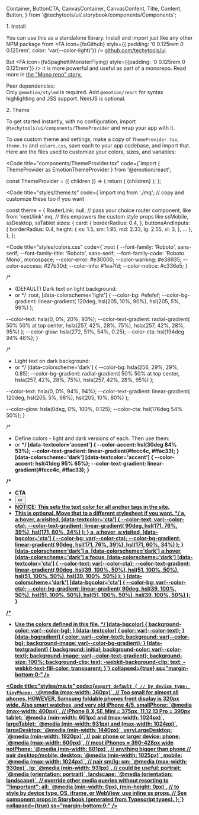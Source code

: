   Container,
  ButtonCTA,
  CanvasContainer,
  CanvasContent,
  Title,
  Content,
  Button,
} from '@techytools/ui/.storybook/components/Components';

<Meta title="Get started/Setup/Theme Provider" />

<ThemeProvider>
<Wrapper>

<Block as="h2" textgradient="accent">1. Install</Block>

You can use this as a standalone library. Install and import just like any other NPM package from <FA icon={faGithub} style={{ padding: '0 0.125rem 0 0.125rem', color: 'var(--color-light)'}} /> <a href="https://github.com/techytools/ui" target="_blank">github.com/techytools/ui</a>

But <FA icon={faSpaghettiMonsterFlying} style={{padding: '0 0.125rem 0 0.125rem'}} /> it is more powerful and useful as part of a monorepo. Read more in [the "Mono repo" story.](/docs/get-started-mono-repo--page)   

Peer dependencies: <br />Only `@emotion/styled` is required. Add `@emotion/react` for syntax highlighting and JSS support. NextJS is optional.


<Block as="h2" textgradient="accent" ss="margin-top:3rem;">2. Theme</Block>

To get started instantly, with no configuration, import `@techytools/ui/components/ThemeProvider` and wrap your app with it.

To use custom theme and settings, make a copy of `ThemeProvider.tsx`, `theme.ts` and `colors.css`, save each to your app codebase, and import that. Here are the files used to customize your colors, sizes, and variables:  

<Code title="components/ThemeProvider.tsx" code={`import { ThemeProvider as EmotionThemeProvider } from '@emotion/react';
  
  
  
const ThemeProvider = ({ children }) => {
  return (
    <EmotionThemeProvider theme={theme}>
      {children}
    </EmotionThemeProvider>
  );
};
  

<Code title="styles/theme.ts" code={`import mq from './mq';  // copy and customize these too if you want
  
const theme = {
  RouterLink: null, // pass your choice router component, like from 'next/link'
  mq, // this empowers the custom style props like ssMobile, ssDesktop, ssTablet
  sizes: {
    card: {
      borderRadius: 0.4,
    },
    buttonsAndInputs: {
      borderRadius: 0.4,
      height: {
        xs: 1.5,
        sm: 1.95,
        md: 2.33,
        lg: 2.55,
        xl: 3,
      },
      ...
    },
  },
};
  

<Code title="styles/colors.css" code={`:root {
  --font-family: 'Roboto', sans-serif;
  --font-family-title: 'Roboto', sans-serif;
  --font-family-code: 'Roboto Mono', monospace;
  --color-error: #e30000;
  --color-warning: #e38935;
  --color-success: #27b30d;
  --color-info: #1ea7fd;
  --color-notice: #c336e5;
}
  
/*
 * (DEFAULT) Dark text on light background:
 * <Block textcolor="dark"> or <Block bgcolor="light">
 */
:root,
[data-colorscheme='light'] {
  --color-bg: #efefef;
  --color-bg-gradient: linear-gradient(
    120deg,
    hsl(205, 10%, 90%),
    hsl(205, 5%, 99%)
  );
  
  --color-text: hsla(0, 0%, 20%, 93%);
  --color-text-gradient: radial-gradient(
    50% 50% at top center,
    hsla(257, 42%, 28%, 75%),
    hsla(257, 42%, 28%, 95%)
  );
  --color-glow: hsla(272, 51%, 54%, 0.25);
  --color-cta: hsl(194deg 94% 46%);
}
  
/*
 * Light text on dark background:
 * <Block textcolor="light"> or <Block bgcolor="dark">
 */
[data-colorscheme='dark'] {
  --color-bg: hsla(256, 29%, 29%, 0.85);
  --color-bg-gradient: radial-gradient(
    50% 50% at top center,
    hsla(257, 42%, 28%, 75%),
    hsla(257, 42%, 28%, 95%)
  );
  
  --color-text: hsla(0, 0%, 94%, 94%);
  --color-text-gradient: linear-gradient(
    120deg,
    hsl(205, 5%, 98%),
    hsl(205, 10%, 80%)
  );
  
  --color-glow: hsla(0deg, 0%, 100%, 0.125);
  --color-cta: hsl(176deg 54% 50%);
}
  
/*
 * Define colors - light and dark versions of each. Then use them:
 * <Block textcolor="accent"> or <b data-textcolor="accent">
 */
[data-textcolor='accent'] {
  --color-accent: hsl(30deg 84% 53%);
  --color-text-gradient: linear-gradient(#fecc4c, #ffac33);
}
[data-colorscheme='dark'] [data-textcolor='accent'] {
  --color-accent: hsl(41deg 95% 65%);
  --color-text-gradient: linear-gradient(#fecc4c, #ffac33);
}
  
/*
 * CTA
 * <Button textcolor="cta" /> or <a data-textcolor="cta" href="">
 * NOTICE: This sets the text color for all anchor tags in the site. 
 * This is optional. Move that to a different stylesheet if you want.
 */
a,
a:hover,
a:visited,
[data-textcolor='cta'] {
  --color-text: var(--color-cta);
  --color-text-gradient: linear-gradient(
    90deg,
    hsl(171, 76%, 39%),
    hsl(171, 60%, 34%)
  );
}
a,
a:hover,
a:visited,
[data-bgcolor='cta'] {
  --color-bg: var(--color-cta);
  --color-bg-gradient: linear-gradient(
    90deg,
    hsl(171, 76%, 39%),
    hsl(171, 60%, 34%)
  );
}
[data-colorscheme='dark'] a,
[data-colorscheme='dark'] a:hover,
[data-colorscheme='dark'] a:focus,
[data-colorscheme='dark'] [data-textcolor='cta'] {
  --color-text: var(--color-cta);
  --color-text-gradient: linear-gradient(
    90deg,
    hsl(39, 100%, 50%),
    hsl(51, 100%, 50%),
    hsl(51, 100%, 50%),
    hsl(39, 100%, 50%)
  );
}
[data-colorscheme='dark'] [data-bgcolor='cta'] {
  --color-bg: var(--color-cta);
  --color-bg-gradient: linear-gradient(
    90deg,
    hsl(39, 100%, 50%),
    hsl(51, 100%, 50%),
    hsl(51, 100%, 50%),
    hsl(39, 100%, 50%)
  );
}
  
/*
 * Use the colors defined in this file.
 */
[data-bgcolor] {
  background-color: var(--color-bg);
}
[data-textcolor] {
  color: var(--color-text);
}
[data-bggradient] {
  color: var(--color-text);
  background: var(--color-bg);
  background-image: var(--color-bg-gradient);
}
[data-textgradient] {
  background: initial;
  background-color: var(--color-text);
  background-image: var(--color-text-gradient);
  background-size: 100%;
  background-clip: text;
  -webkit-background-clip: text;
  -webkit-text-fill-color: transparent;
}`} collapsed={true} ss="margin-bottom:0;" />

<Code title="styles/mq.ts" code={`export default {
  // by device type:
  tinyPhone: \`@media (max-width: 360px)\`, // Too small for almost all phones. HOWEVER, Samsung foldable phones front display is 320px wide. Also smart watches, and very old iPhone 4/5.
  smallPhone: \`@media (max-width: 400px)\`, // iPhone 8,X,SE,Mini = 375px, 11,12,13 Pro = 390px
  tablet: \`@media (min-width: 601px) and (max-width: 1024px)\`,
  largeTablet: \`@media (min-width: 931px) and (max-width: 1024px)\`,
  largeDesktop: \`@media (min-width: 1440px)\`,
  veryLargeDesktop: \`@media (min-width: 1920px)\`,
  // pair phone or larger device:
  phone: \`@media (max-width: 600px)\`, // most iPhones = 390-428px wide
  notPhone: \`@media (min-width: 601px)\`, // anything bigger than phone
  // pair desktop/mobile:
  desktop: \`@media (min-width: 1025px)\`,
  mobile: \`@media (max-width: 1024px)\`,
  // pair sm/lg:
  sm: \`@media (max-width: 930px)\`,
  lg: \`@media (min-width: 931px)\`,
  // could be useful:
  portrait: \`@media (orientation: portrait)\`,
  landscape: \`@media (orientation: landscape)\`,
  // override other media queries without resorting to "!important":
  all: \`@media (min-width: 0px), (min-height: 0px)\`,
  // to style by device type, OS, iframe, or WebView, use inline ss props. 
  // See component props in Storybook (generated from Typescript types).
};`} collapsed={true} ss="margin-bottom:0;" />

</Wrapper>
</ThemeProvider>
